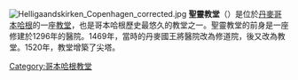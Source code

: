 {{multiple issues|
{{unreferenced|time=2015-01-17T04:40:31+00:00}}
{{Expand language|1=en|2=da|status2=yes|time=2022-05-24T07:57:46+00:00}}
}}
{{coord|55.6790|12.5769|type:landmark_region:DK|display=title}}
[[File:Helligaandskirken_Copenhagen_corrected.jpg|thumb]]
'''聖靈教堂'''（{{lang-da|Helligåndskirken}}）是位於[[丹麥|丹麥]][[哥本哈根|哥本哈根]]的一座[[教堂|教堂]]，也是哥本哈根歷史最悠久的教堂之一。聖靈教堂的前身是一座修建於1296年的醫院。1469年，當時的丹麥國王將醫院改為修道院，後又改為教堂。1520年，教堂增築了尖塔。

[[Category:哥本哈根教堂|Category:哥本哈根教堂]]